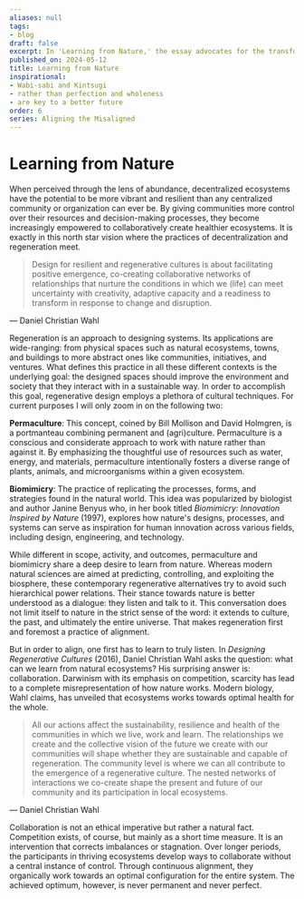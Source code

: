 ```yaml
---
aliases: null
tags:
- blog
draft: false
excerpt: In 'Learning from Nature,' the essay advocates for the transformative power of decentralized and regenerative design principles, drawing inspiration from the resilience and vibrancy of natural ecosystems. Highlighting the work of Daniel Christian Wahl, it emphasizes the significance of designing systems—ranging from natural habitats to communities—that nurture a sustainable interaction with their environment. The practices of permaculture and biomimicry are spotlighted as methods that embody a deep respect and understanding of nature's processes, advocating for a symbiotic relationship with the natural world rather than domination over it. This approach to design and innovation, rooted in collaboration and alignment, challenges the conventional emphasis on competition and control, suggesting that the health of our communities and ecosystems relies on our ability to co-create and adapt in harmony with nature. Through fostering collaborative networks and embracing the regenerative potential within natural systems, 'Learning from Nature' presents a vision for a future where human activities contribute to the flourishing of life in all its forms.
published_on: 2024-05-12
title: Learning from Nature
inspirational:
- Wabi-sabi and Kintsugi
- rather than perfection and wholeness
- are key to a better future
order: 6
series: Aligning the Misaligned
---
```


# Learning from Nature

When perceived through the lens of abundance, decentralized ecosystems have the potential to be more vibrant and resilient than any centralized community or organization can ever be. By giving communities more control over their resources and decision-making processes, they become increasingly empowered to collaboratively create healthier ecosystems. It is exactly in this north star vision where the practices of decentralization and regeneration meet.

 > 
 > Design for resilient and regenerative cultures is about facilitating positive emergence, co-creating collaborative networks of relationships that nurture the conditions in which we (life) can meet uncertainty with creativity, adaptive capacity and a readiness to transform in response to change and disruption.

— Daniel Christian Wahl

Regeneration is an approach to designing systems. Its applications are wide-ranging: from physical spaces such as natural ecosystems, towns, and buildings to more abstract ones like communities, initiatives, and ventures. What defines this practice in all these different contexts is the underlying goal: the designed spaces should improve the environment and society that they interact with in a sustainable way. In order to accomplish this goal, regenerative design employs a plethora of cultural techniques. For current purposes I will only zoom in on the following two:

**Permaculture**: This concept, coined by Bill Mollison and David Holmgren, is a portmanteau combining permanent and (agri)culture. Permaculture is a conscious and considerate approach to work with nature rather than against it. By emphasizing the thoughtful use of resources such as water, energy, and materials, permaculture intentionally fosters a diverse range of plants, animals, and microorganisms within a given ecosystem.

**Biomimicry**: The practice of replicating the processes, forms, and strategies found in the natural world. This idea was popularized by biologist and author Janine Benyus who, in her book titled *Biomimicry: Innovation Inspired by Nature* (1997), explores how nature's designs, processes, and systems can serve as inspiration for human innovation across various fields, including design, engineering, and technology.

While different in scope, activity, and outcomes, permaculture and biomimicry share a deep desire to learn from nature. Whereas modern natural sciences are aimed at predicting, controlling, and exploiting the biosphere, these contemporary regenerative alternatives try to avoid such hierarchical power relations. Their stance towards nature is better understood as a dialogue: they listen and talk to it. This conversation does not limit itself to nature in the strict sense of the word: it extends to culture, the past, and ultimately the entire universe. That makes regeneration first and foremost a practice of alignment.

But in order to align, one first has to learn to truly listen. In *Designing Regenerative Cultures* (2016), Daniel Christian Wahl asks the question: what can we learn from natural ecosystems? His surprising answer is: collaboration. Darwinism with its emphasis on competition, scarcity has lead to a complete misrepresentation of how nature works. Modern biology, Wahl claims, has unveiled that ecosystems works towards optimal health for the whole.

 > 
 > All our actions affect the sustainability, resilience and health of the communities in which we live, work and learn. The relationships we create and the collective vision of the future we create with our communities will shape whether they are sustainable and capable of regeneration. The community level is where we can all contribute to the emergence of a regenerative culture. The nested networks of interactions we co-create shape the present and future of our community and its participation in local ecosystems.

— Daniel Christian Wahl

Collaboration is not an ethical imperative but rather a natural fact. Competition exists, of course, but mainly as a short time measure. It is an intervention that corrects imbalances or stagnation. Over longer periods, the participants in thriving ecosystems develop ways to collaborate without a central instance of control. Through continuous alignment, they organically work towards an optimal configuration for the entire system. The achieved optimum, however, is never permanent and never perfect.
